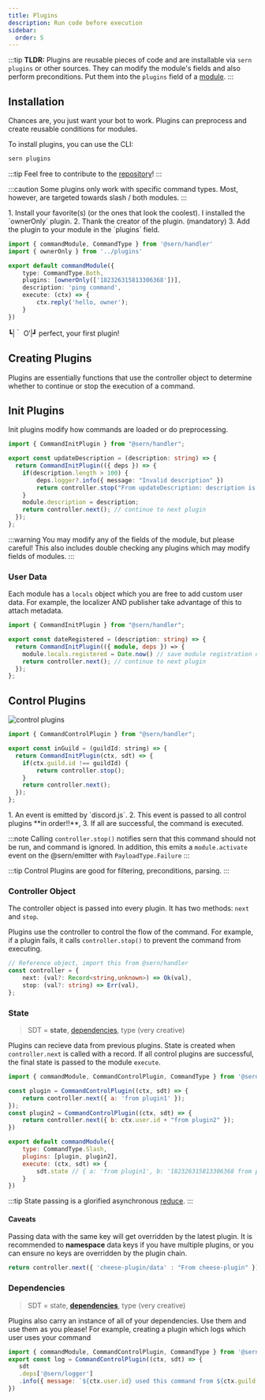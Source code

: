```yaml
---
title: Plugins 
description: Run code before execution
sidebar:
  order: 5
---
```


:::tip
**TLDR:** Plugins are reusable pieces of code and are installable via `sern plugins` or other sources.
They can modify the module's fields and also perform preconditions.
Put them into the `plugins` field of a [module](/v4/reference/modules). 
:::

## Installation

Chances are, you just want your bot to work. Plugins can preprocess and create reusable conditions for modules.

To install plugins, you can use the CLI:

```sh
sern plugins
```
:::tip 
Feel free to contribute to the [repository](https://github.com/sern-handler/awesome-plugins)!
:::

:::caution
Some plugins only work with specific command types. Most, however, are targeted towards slash / both modules.
:::


<Steps>
1. Install your favorite(s) (or the ones that look the coolest).  I installed the `ownerOnly` plugin. 
2. Thank the creator of the plugin. (mandatory)
3. Add the plugin to your module in the `plugins` field.
</Steps>

```ts title="src/commands/ping.ts" {6}
import { commandModule, CommandType } from '@sern/handler'
import { ownerOnly } from '../plugins'

export default commandModule({
    type: CommandType.Both,
    plugins: [ownerOnly(['182326315813306368'])],
    description: 'ping command',
    execute: (ctx) => {
        ctx.reply('hello, owner');
    }
})
```
┗|｀ O′|┛ perfect, your first plugin!

## Creating Plugins

Plugins are essentially functions that use the controller object to determine whether to continue or stop the execution of a command.

## Init Plugins

Init plugins modify how commands are loaded or do preprocessing.
```ts title="src/plugins/updateDescription.js" {3} {9}
import { CommandInitPlugin } from "@sern/handler";

export const updateDescription = (description: string) => {
  return CommandInitPlugin(({ deps }) => {
    if(description.length > 100) {
        deps.logger?.info({ message: "Invalid description" })
        return controller.stop("From updateDescription: description is invalid");
    }
    module.description = description;
    return controller.next(); // continue to next plugin
  });
};
```
:::warning
You may modify any of the fields of the module, but please careful!
This also includes double checking any plugins which may modify fields of modules.
:::

### User Data 

Each module has a `locals` object which you are free to add custom user data. For example, the localizer AND publisher 
take advantage of this to attach metadata.

```ts title="src/plugins/dateRegistered.js" {3} {9}
import { CommandInitPlugin } from "@sern/handler";

export const dateRegistered = (description: string) => {
  return CommandInitPlugin(({ module, deps }) => {
    module.locals.registered = Date.now() // save module registration date 
    return controller.next(); // continue to next plugin
  });
};
```

## Control Plugins

![control plugins](~/assets/docs/event-plugins.png)


```js
import { CommandControlPlugin } from "@sern/handler";

export const inGuild = (guildId: string) => {
  return CommandInitPlugin(ctx, sdt) => {
    if(ctx.guild.id !== guildId) {
        return controller.stop();
    }
    return controller.next();
  });
};

```
<Steps>
1. An event is emitted by `discord.js`.
2. This event is passed to all control plugins **in order!!**,
3. If all are successful, the command is executed.
</Steps>

:::note
Calling `controller.stop()` notifies sern that this command should not be run, and command is ignored. 
In addition, this emits a `module.activate` event on the @sern/emitter with `PayloadType.Failure`
:::

:::tip
Control Plugins are good for filtering, preconditions, parsing.
:::


### Controller Object

The controller object is passed into every plugin. It has two methods: `next` and `stop`.

Plugins use the controller to control the flow of the command. For example, if a plugin fails, it calls `controller.stop()` to prevent the command from executing.

```ts
// Reference object, import this from @sern/handler
const controller = {
    next: (val?: Record<string,unknown>) => Ok(val),
    stop: (val?: string) => Err(val),
};
```

### State 
> SDT = **state**, [dependencies](/v4/reference/dependencies), type (very creative) <br/>

Plugins can recieve data from previous plugins. State is created when `controller.next` is called with a record. 
If all control plugins are successful, the final state is passed to the module `execute`.

```js
import { commandModule, CommandControlPlugin, CommandType } from '@sern/handler'

const plugin = CommandControlPlugin((ctx, sdt) => {
    return controller.next({ a: 'from plugin1' });
});
const plugin2 = CommandControlPlugin((ctx, sdt) => {
    return controller.next({ b: ctx.user.id + "from plugin2" });
})

export default commandModule({ 
    type: CommandType.Slash,
    plugins: [plugin, plugin2],
    execute: (ctx, sdt) => {
        sdt.state // { a: 'from plugin1', b: '182326315813306368 from plugin2' }
    }
})
```

:::tip 
State passing is a glorified asynchronous [reduce](https://developer.mozilla.org/en-US/docs/Web/JavaScript/Reference/Global_Objects/Array/reduce).
:::

#### Caveats
Passing data with the same key will get overridden by the latest plugin. 
It is recommended to **namespace** data keys if you have multiple plugins, or you can ensure no keys are overridden by the 
plugin chain.
```js
return controller.next({ 'cheese-plugin/data' : "From cheese-plugin" })
```

### Dependencies
> SDT = state, **[dependencies](/v4/reference/dependencies)**, type (very creative) 

Plugins also carry an instance of all of your dependencies. Use them and use them as you please! For example,
creating a plugin which logs which user uses your command

```js 
import { commandModule, CommandControlPlugin, CommandType } from '@sern/handler'
export const log = CommandControlPlugin((ctx, sdt) => {
   sdt
   .deps['@sern/logger']
   .info({ message: `${ctx.user.id} used this command from ${ctx.guild.id}` });
})
```


